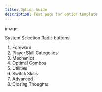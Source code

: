```yaml
---
title: Option Guide
description: Test page for option template
---
```


image

System Selection Radio buttons




1. Foreword
2. Player Skill Categories
3. Mechanics
4. Optimal Combos
5. Utilities
6. Switch Skills
7. Advanced
8. Closing Thoughts